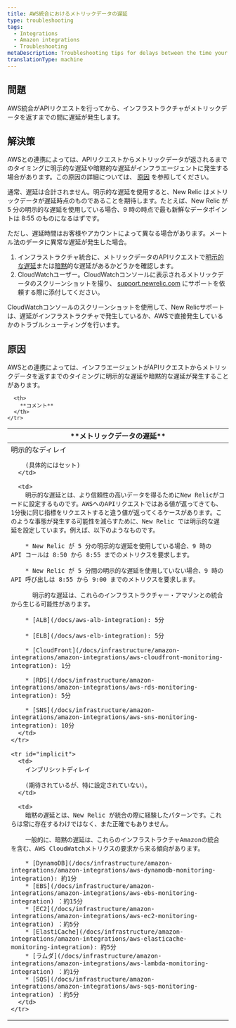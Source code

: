 ```yaml
---
title: AWS統合におけるメトリックデータの遅延
type: troubleshooting
tags:
  - Integrations
  - Amazon integrations
  - Troubleshooting
metaDescription: Troubleshooting tips for delays between the time your AWS integration makes an API request and New Relic Infrastructure returns the metric data.
translationType: machine
---
```


## 問題

AWS統合がAPIリクエストを行ってから、インフラストラクチャがメトリックデータを返すまでの間に遅延が発生します。

## 解決策

AWSとの連携によっては、APIリクエストからメトリックデータが返されるまでのタイミングに明示的な遅延や暗黙的な遅延がインフラエージェントに発生する場合があります。この原因の詳細については、 [原因](#cause) を参照してください。

通常、遅延は合計されません。明示的な遅延を使用すると、New Relic はメトリックデータが遅延時点のものであることを期待します。たとえば、New Relic が 5 分の明示的な遅延を使用している場合、9 時の時点で最も新鮮なデータポイントは 8:55 のものになるはずです。

ただし、遅延時間はお客様やアカウントによって異なる場合があります。メートル法のデータに異常な遅延が発生した場合。

1. インフラストラクチャ統合に、メトリックデータのAPIリクエストで[明示的な遅延](#explicit)または[暗黙](#implicit)的な遅延があるかどうかを確認します。
2. CloudWatchユーザー。CloudWatchコンソールに表示されるメトリックデータのスクリーンショットを撮り、 [support.newrelic.com](https://support.newrelic.com/) にサポートを依頼する際に添付してください。

CloudWatchコンソールのスクリーンショットを使用して、New Relicサポートは、遅延がインフラストラクチャで発生しているか、AWSで直接発生しているかのトラブルシューティングを行います。

## 原因

AWSとの連携によっては、インフラエージェントがAPIリクエストからメトリックデータを返すまでのタイミングに明示的な遅延や暗黙的な遅延が発生することがあります。

<table>
  <thead>
    <tr>
      <th style={{ width: "200px" }}>
        **メトリックデータの遅延**
      </th>

      <th>
        **コメント**
      </th>
    </tr>
  </thead>

  <tbody>
    <tr id="explicit">
      <td>
        明示的なディレイ

        (具体的にはセット)
      </td>

      <td>
        明示的な遅延とは、より信頼性の高いデータを得るためにNew Relicがコードに設定するものです。AWSへのAPIリクエストではある値が返ってきても、1分後に同じ指標をリクエストすると違う値が返ってくるケースがあります。このような事態が発生する可能性を減らすために、New Relic では明示的な遅延を設定しています。例えば、以下のようなものです。

        * New Relic が 5 分の明示的な遅延を使用している場合、9 時の API コールは 8:50 から 8:55 までのメトリクスを要求します。

        * New Relic が 5 分間の明示的な遅延を使用していない場合、9 時の API 呼び出しは 8:55 から 9:00 までのメトリクスを要求します。

          明示的な遅延は、これらのインフラストラクチャー・アマゾンとの統合から生じる可能性があります。

        * [ALB](/docs/aws-alb-integration): 5分

        * [ELB](/docs/aws-elb-integration): 5分

        * [CloudFront](/docs/infrastructure/amazon-integrations/amazon-integrations/aws-cloudfront-monitoring-integration): 1分

        * [RDS](/docs/infrastructure/amazon-integrations/amazon-integrations/aws-rds-monitoring-integration): 5分

        * [SNS](/docs/infrastructure/amazon-integrations/amazon-integrations/aws-sns-monitoring-integration): 10分
      </td>
    </tr>

    <tr id="implicit">
      <td>
        インプリシットディレイ

        (期待されているが、特に設定されていない）。
      </td>

      <td>
        暗黙の遅延とは、New Relic が統合の際に経験したパターンです。これらは常に存在するわけではなく、また正確でもありません。

        一般的に、暗黙の遅延は、これらのインフラストラクチャAmazonの統合を含む、AWS CloudWatchメトリクスの要求から来る傾向があります。

        * [DynamoDB](/docs/infrastructure/amazon-integrations/amazon-integrations/aws-dynamodb-monitoring-integration): 約1分
        * [EBS](/docs/infrastructure/amazon-integrations/amazon-integrations/aws-ebs-monitoring-integration) ：約15分
        * [EC2](/docs/infrastructure/amazon-integrations/amazon-integrations/aws-ec2-monitoring-integration) ：約5分
        * [ElastiCache](/docs/infrastructure/amazon-integrations/amazon-integrations/aws-elasticache-monitoring-integration): 約5分
        * [ラムダ](/docs/infrastructure/amazon-integrations/amazon-integrations/aws-lambda-monitoring-integration) ：約1分
        * [SQS](/docs/infrastructure/amazon-integrations/amazon-integrations/aws-sqs-monitoring-integration) ：約5分
      </td>
    </tr>
  </tbody>
</table>